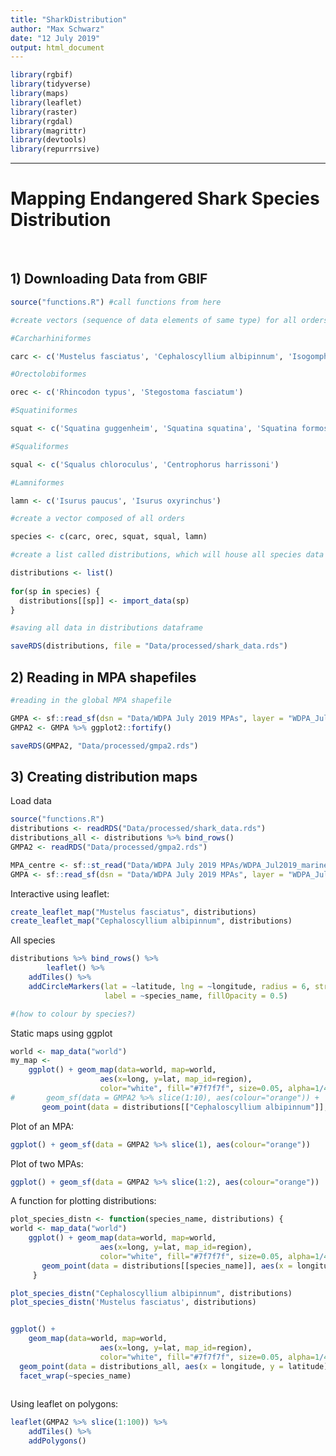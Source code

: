 ```yaml
---
title: "SharkDistribution"
author: "Max Schwarz"
date: "12 July 2019"
output: html_document
---
```


```r
library(rgbif)
library(tidyverse)
library(maps)
library(leaflet)
library(raster)
library(rgdal)
library(magrittr)
library(devtools)
library(repurrrsive)
```

---
# Mapping Endangered Shark Species Distribution \
\

## 1) Downloading Data from GBIF

<!-- Will explain what I have done in this text chunk -->

```r
source("functions.R") #call functions from here

#create vectors (sequence of data elements of same type) for all orders

#Carcharhiniformes

carc <- c('Mustelus fasciatus', 'Cephaloscyllium albipinnum', 'Isogomphodon oxyrhynchus', 'Glyphis garricki', 'Carcharhinus hemiodon', 'Glyphis gangeticus', 'Haploblepharus kistnasamyi', 'Sphyrna mokarran', 'Sphyrna lewini', 'Lamiopsis temminckii', 'Carcharhinus leiodon', 'Holohalaelurus punctatus', 'Mustelus schmitti', 'Holohalaelurus favus', 'Carcharhinus borneensis', 'Eusphyra blochii', 'Carcharhinus dussumieri', 'Glyphis glyphis', 'Hemitriakis leucoperiptera')

#Orectolobiformes

orec <- c('Rhincodon typus', 'Stegostoma fasciatum')

#Squatiniformes

squat <- c('Squatina guggenheim', 'Squatina squatina', 'Squatina formosa', 'Squatina oculata', 'Squatina occulta', 'Squatina argentina', 'Squatina aculeata')

#Squaliformes

squal <- c('Squalus chloroculus', 'Centrophorus harrissoni')

#Lamniformes

lamn <- c('Isurus paucus', 'Isurus oxyrinchus')

#create a vector composed of all orders

species <- c(carc, orec, squat, squal, lamn)

#create a list called distributions, which will house all species data

distributions <- list()
 
for(sp in species) {
  distributions[[sp]] <- import_data(sp)
}

#saving all data in distributions dataframe

saveRDS(distributions, file = "Data/processed/shark_data.rds")
```


## 2) Reading in MPA shapefiles

<!-- Will explain what I have done in this text chunk -->

```r
#reading in the global MPA shapefile

GMPA <- sf::read_sf(dsn = "Data/WDPA July 2019 MPAs", layer = "WDPA_Jul2019_marine-shapefile-polygons")
GMPA2 <- GMPA %>% ggplot2::fortify()

saveRDS(GMPA2, "Data/processed/gmpa2.rds")


```


## 3) Creating distribution maps

Load data

```r
source("functions.R")
distributions <- readRDS("Data/processed/shark_data.rds")
distributions_all <- distributions %>% bind_rows()
GMPA2 <- readRDS("Data/processed/gmpa2.rds")

MPA_centre <- sf::st_read("Data/WDPA July 2019 MPAs/WDPA_Jul2019_marine-shapefile-polygons.shp")
GMPA <- sf::read_sf(dsn = "Data/WDPA July 2019 MPAs", layer = "WDPA_Jul2019_marine-shapefile-polygons")

```

Interactive using leaflet:

```r
create_leaflet_map("Mustelus fasciatus", distributions)
create_leaflet_map("Cephaloscyllium albipinnum", distributions)
```

All species
```r

distributions %>% bind_rows() %>% 
		leaflet() %>%
    addTiles() %>%
    addCircleMarkers(lat = ~latitude, lng = ~longitude, radius = 6, stroke = FALSE, 
                     label = ~species_name, fillOpacity = 0.5)

#(how to colour by species?)
```


Static maps using ggplot

```r
world <- map_data("world")
my_map <- 
	ggplot() + geom_map(data=world, map=world,
                    aes(x=long, y=lat, map_id=region),
                    color="white", fill="#7f7f7f", size=0.05, alpha=1/4) +
#       geom_sf(data = GMPA2 %>% slice(1:10), aes(colour="orange")) +
       geom_point(data = distributions[["Cephaloscyllium albipinnum"]], aes(x = longitude, y = latitude))
```

Plot of an MPA:
```r
ggplot() + geom_sf(data = GMPA2 %>% slice(1), aes(colour="orange"))
```

Plot of two MPAs:

```r
ggplot() + geom_sf(data = GMPA2 %>% slice(1:2), aes(colour="orange"))

```


A function for plotting distributions:

```r
plot_species_distn <- function(species_name, distributions) {
world <- map_data("world")
	ggplot() + geom_map(data=world, map=world,
                    aes(x=long, y=lat, map_id=region),
                    color="white", fill="#7f7f7f", size=0.05, alpha=1/4) +
       geom_point(data = distributions[[species_name]], aes(x = longitude, y = latitude))
     }

plot_species_distn("Cephaloscyllium albipinnum", distributions)
plot_species_distn('Mustelus fasciatus', distributions)


ggplot() + 
	geom_map(data=world, map=world,
                    aes(x=long, y=lat, map_id=region),
                    color="white", fill="#7f7f7f", size=0.05, alpha=1/4) +
  geom_point(data = distributions_all, aes(x = longitude, y = latitude)) + 
  facet_wrap(~species_name)
  
```

Using leaflet on polygons:

```r

leaflet(GMPA2 %>% slice(1:100)) %>% 
	addTiles() %>% 
	addPolygons()

```


